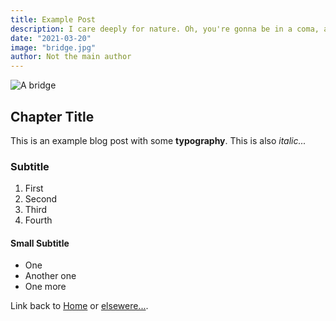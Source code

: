 ```yaml
---
title: Example Post
description: I care deeply for nature. Oh, you're gonna be in a coma, all right. He'll want to use your yacht, and I don't want this thing smelling like fish. Get me a vodka rocks. And a piece of toast. No! I was ashamed to be SEEN with you. I like being with you.
date: "2021-03-20"
image: "bridge.jpg"
author: Not the main author
---
```


![A bridge](bridge.jpg "round")

## Chapter Title

This is an example blog post with some **typography**. This is also _italic..._

### Subtitle

1. First
1. Second
1. Third
1. Fourth

#### Small Subtitle

- One
- Another one
- One more

Link back to [Home](/) or [elsewere...](#).
